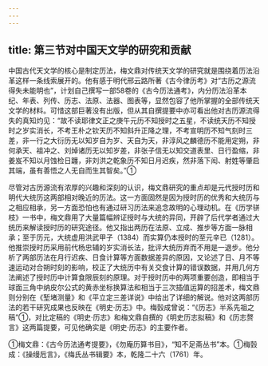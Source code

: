 ```yaml
---
---
---
```

title: 第三节对中国天文学的研究和贡献
---



中国古代天文学的核心是制定历法，梅文鼎对传统天文学的研究就是围绕着历法沿革这样一条线索展开的。他有感于明代邢云路所著《古今律历考》对“古历之源流得失未能明也”，计划自己撰写一部58卷的《古今历法通考》，内分历法沿革本纪、年表、列传、历志、法原、法器、图表等，显然包容了他所掌握的全部传统天文学的材料。可惜这部巨著没有出版，但从其自撰提要中亦可看出他对古历源流得失的真知灼见：“故不读耶律文正之庚午元历不知授时之五星，不读统天历不知授时之岁实消长，不考王朴之钦天历不知斜升正降之理，不考宣明历不知气刻时三差，非一行之大衍历无以知岁自为岁、天自为天，非淳风之麟德历不能用定朔，非何承天、祖冲之、刘焯诸历无以知岁差，非张子信无以知交道表里、日行盈缩，非姜岌不知以月蚀检日躔，非刘洪之乾象历不知日月迟疾，然非落下闳、射姓等肇启其端，虽有善悟之人无自而生其智矣。”①

尽管对古历源流有浓厚的兴趣和深刻的认识，梅文鼎研究的重点却是元代授时历和明代大统历这两部相对晚近的历法。这一方面固然是因为授时历的优秀和大统历与之相应相承，另一方面恐怕也有通过研习历法来追念故明的心理动机。在《历学骈枝》一书中，梅文鼎用了大量篇幅辨证授时与大统的异同，开辟了后代学者通过大统历来解读授时历的研究途径。他又指出两历在法原、立成、推步等方面一脉相承；至于历元，大统虚用洪武甲子（1384）而实算仍本授时的至元辛已（1281）。他推崇授时历采用前代杨忠辅的岁实消长法，批评大统历弃而不用是一退步。他分析了两部历法在月行迟疾、日食计算等方面数据差异的原因，又论述了日、月不等速运动对合朔时刻的影响，校正了大统历中有关交食计算的错误数据，并用几何方法阐述了授时历中计算食限辰刻的原理。对于授时历中的两项重要创造，即相当于球面三角中纳皮尔公式的黄赤坐标换算法和相当于三次插值运算的招差术，梅文鼎则分别在《堑堵测量》和《平立定三差详说》中给出了详细的解说。他对这两部历法的若干研究成果也反映在《明史·历志》中。梅瑴成曾说：“《历志》半系先祖之稿”①，对比定稿的《明史·历志》和梅文鼎自撰的《明史历志拟稿》和《历志赘言》这两篇提要，可见他确实是《明史·历志》的主要作者。

①梅文鼎：《古今历法通考提要》，《勿庵历算书目》，“知不足斋丛书”本。①梅瑴成：《操缦卮言》，《梅氏丛书辑要》本，乾隆二十六（1761）年。
